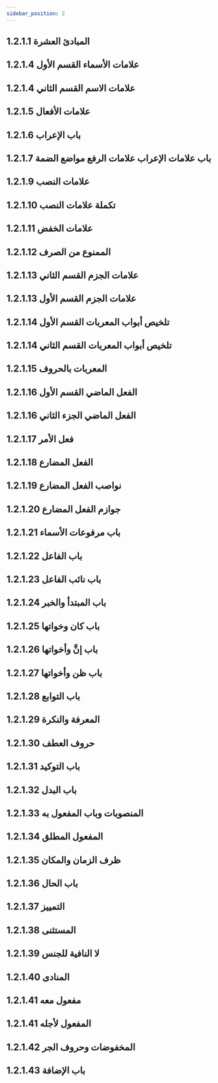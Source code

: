 ```yaml
---
sidebar_position: 2
---
```


## 1.2.1.1 المبادئ العشرة
<YouTube videoId='Xv2_R5yykaA' opts={opts} />

## 1.2.1.4 علامات الأسماء القسم الأول
<YouTube videoId='u-dmYPuMx_s' opts={opts} />

## 1.2.1.4 علامات الاسم القسم الثاني
<YouTube videoId='pVRDQJIuk4A' opts={opts} />

## 1.2.1.5 علامات الأفعال
<YouTube videoId='XimNPjvj3Y0' opts={opts} />

## 1.2.1.6 باب الإعراب
<YouTube videoId='HtvqzMRiGF0' opts={opts} />

## 1.2.1.7 باب علامات الإعراب علامات الرفع مواضع الضمة
<YouTube videoId='hEgERqDm5_E' opts={opts} />

## 1.2.1.9 علامات النصب
<YouTube videoId='PGl0kbFhEAQ' opts={opts} />

## 1.2.1.10 تكملة علامات النصب
<YouTube videoId='HzP91KmDohg' opts={opts} />

## 1.2.1.11 علامات الخفض
<YouTube videoId='Z5W538Qzb7c' opts={opts} />

## 1.2.1.12 الممنوع من الصرف
<YouTube videoId='L6GStR-FDvs' opts={opts} />

## 1.2.1.13 علامات الجزم القسم الثاني
<YouTube videoId='rVhpexKtP4Y' opts={opts} />

## 1.2.1.13 علامات الجزم القسم الأول
<YouTube videoId='FW-Kgb7DrK4' opts={opts} />

## 1.2.1.14 تلخيص أبواب المعربات القسم الأول
<YouTube videoId='X5uuN-Mx134' opts={opts} />

## 1.2.1.14 تلخيص أبواب المعربات القسم الثاني
<YouTube videoId='jB_YATP1jCs' opts={opts} />

## 1.2.1.15 المعربات بالحروف
<YouTube videoId='1BgiBzmfhmo' opts={opts} />

## 1.2.1.16 الفعل الماضي القسم الأول
<YouTube videoId='qAjEYR3sQ_Q' opts={opts} />

## 1.2.1.16 الفعل الماضي  الجزء الثاني
<YouTube videoId='mGwJmBE3ZYQ' opts={opts} />

## 1.2.1.17 فعل الأمر
<YouTube videoId='4ZD1uKcuw1M' opts={opts} />

## 1.2.1.18 الفعل المضارع
<YouTube videoId='ClgvkJy8Ycg' opts={opts} />

## 1.2.1.19 نواصب الفعل المضارع
<YouTube videoId='57g4jap_4zQ' opts={opts} />

## 1.2.1.20 جوازم الفعل المضارع
<YouTube videoId='XciXo-QkoLo' opts={opts} />

## 1.2.1.21 باب مرفوعات الأسماء
<YouTube videoId='EkiOTsI9Nvo' opts={opts} />

## 1.2.1.22 باب الفاعل
<YouTube videoId='jgfV8jtpwWY' opts={opts} />

## 1.2.1.23 باب نائب الفاعل
<YouTube videoId='ai6fTWwiReM' opts={opts} />

## 1.2.1.24 باب المبتدأ والخبر
<YouTube videoId='iGCpelGqtT0' opts={opts} />

## 1.2.1.25 باب كان وخواتها
<YouTube videoId='bzp7j7g0eSA' opts={opts} />

## 1.2.1.26 باب إنَّ وأخواتها
<YouTube videoId='ZfDtFQd8OrY' opts={opts} />

## 1.2.1.27 باب ظن وأخواتها
<YouTube videoId='yqCyByt9UGI' opts={opts} />

## 1.2.1.28 باب التوابع
<YouTube videoId='010S5BnhrW0' opts={opts} />

## 1.2.1.29 المعرفة والنكرة
<YouTube videoId='iMtJPSUqPSk' opts={opts} />

## 1.2.1.30 حروف العطف
<YouTube videoId='Pb_JTKZtwXs' opts={opts} />

## 1.2.1.31 باب التوكيد
<YouTube videoId='4SwL7N2sGug' opts={opts} />

## 1.2.1.32 باب البدل
<YouTube videoId='nDHaN8Aw3WA' opts={opts} />

## 1.2.1.33 المنصوبات وباب المفعول به
<YouTube videoId='n6w4Dl4v2yY' opts={opts} />

## 1.2.1.34 المفعول المطلق
<YouTube videoId='Vlt__eoY3kw' opts={opts} />

## 1.2.1.35 ظرف الزمان والمكان
<YouTube videoId='Au2-TdPf8O4' opts={opts} />

## 1.2.1.36 باب الحال
<YouTube videoId='tKGuB0XH7sI' opts={opts} />

## 1.2.1.37 التمييز
<YouTube videoId='IAvueaaQC8Y' opts={opts} />

## 1.2.1.38 المستثنى
<YouTube videoId='KFZKjRfHm9Y' opts={opts} />

## 1.2.1.39 لا النافية للجنس
<YouTube videoId='R20sFKYBVPs' opts={opts} />

## 1.2.1.40 المنادى
<YouTube videoId='LNS61KiltGk' opts={opts} />

## 1.2.1.41 مفعول معه
<YouTube videoId='bJFyOOg1D_s' opts={opts} />

## 1.2.1.41 المفعول لأجله
<YouTube videoId='ipFvoD3lSjE' opts={opts} />

## 1.2.1.42 المخفوضات وحروف الجر
<YouTube videoId='eiLyHlXbd5A' opts={opts} />

## 1.2.1.43 باب الإضافة
<YouTube videoId='0YQMfWgS7jY' opts={opts} />
